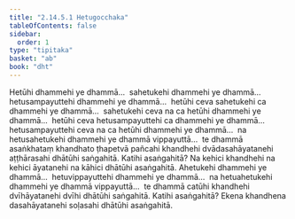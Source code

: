 ```yaml
---
title: "2.14.5.1 Hetugocchaka"
tableOfContents: false
sidebar:
  order: 1
type: "tipitaka"
basket: "ab"
book: "dht"
---
```



<DynamicBreadcrumb />

<Division number="494" book="dht">

<Paragraph number="615" book="dht">
Hetūhi dhammehi ye dhammā…  sahetukehi dhammehi ye dhammā…  hetusampayuttehi dhammehi ye dhammā…  hetūhi ceva sahetukehi ca dhammehi ye dhammā…  sahetukehi ceva na ca hetūhi dhammehi ye dhammā…  hetūhi ceva hetusampayuttehi ca dhammehi ye dhammā…  hetusampayuttehi ceva na ca hetūhi dhammehi ye dhammā…  na hetusahetukehi dhammehi ye dhammā vippayuttā…  te dhammā asaṅkhataṃ khandhato ṭhapetvā pañcahi khandhehi dvādasahāyatanehi aṭṭhārasahi dhātūhi saṅgahitā. Katihi asaṅgahitā? Na kehici khandhehi na kehici āyatanehi na kāhici dhātūhi asaṅgahitā.
</Paragraph>

</Division>
<Division number="495" book="dht">

<Paragraph number="616" book="dht">
Ahetukehi dhammehi ye dhammā…  hetuvippayuttehi dhammehi ye dhammā…  na hetuahetukehi dhammehi ye dhammā vippayuttā…  te dhammā catūhi khandhehi dvīhāyatanehi dvīhi dhātūhi saṅgahitā. Katihi asaṅgahitā? Ekena khandhena dasahāyatanehi soḷasahi dhātūhi asaṅgahitā.
</Paragraph>
</Division>